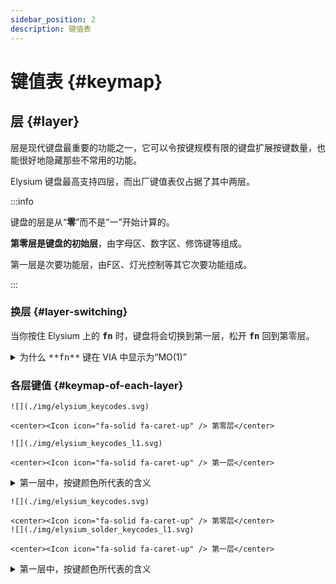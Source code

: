```yaml
---
sidebar_position: 2
description: 键值表
---
```



# 键值表 {#keymap}

## 层 {#layer}

层是现代键盘最重要的功能之一，它可以令按键规模有限的键盘扩展按键数量，也能很好地隐藏那些不常用的功能。

Elysium 键盘最高支持四层，而出厂键值表仅占据了其中两层。

:::info

键盘的层是从“**零**”而不是“一”开始计算的。

**第零层是键盘的初始层**，由字母区、数字区、修饰键等组成。

第一层是次要功能层，由F区、灯光控制等其它次要功能组成。

:::

### 换层 {#layer-switching}

当你按住 Elysium 上的 <kbd>**fn**</kbd> 时，键盘将会切换到第一层，松开 <kbd>**fn**</kbd> 回到第零层。

<details>
  <summary> <Icon icon="fa-solid fa-file-circle-question" /> 为什么 <kbd>**fn**</kbd> 键在 VIA 中显示为“MO(1)”</summary>

MO(1) 即 **M**omentarily Turn **o**n Layer **1**，它的意思是只有当我们按住此键时，第一层才会被激活，一旦我们松开，立刻回到原来的层。

除了“MO”之外，还有多种激活某个层的方式，关于这部分内容，请查看 [QMK 文档](https://docs.qmk.fm/#/feature_layers?id=switching-and-toggling-layers)。

</details>

### 各层键值 {#keymap-of-each-layer}

<Tabs queryString="pcb-variant">
  <TabItem value="hotswap" label="热插拔" default>

    ![](./img/elysium_keycodes.svg)

    <center><Icon icon="fa-solid fa-caret-up" /> 第零层</center>

    ![](./img/elysium_keycodes_l1.svg)

    <center><Icon icon="fa-solid fa-caret-up" /> 第一层</center>
    
<details>
  <summary> <Icon icon="fa-solid fa-file-circle-question" /> 第一层中，按键颜色所代表的含义</summary>

<Icon icon="fa-solid fa-square" style={{color: "#E5451A",}} /> 是`引导模式键`，用于固件更新，详见 [主控固件更新](/docs-elysium/firmware-update/mcu-firmware-update) 页面。

<Icon icon="fa-solid fa-square" style={{color: "#2F48C1",}} /> 是`无线模式切换键`，用于在 BLE 和 2G4 模式间切换，详见 [切换模式](/docs-elysium/tri-mode/mode-switch#switch-to-wireless-mode) 页面。

<Icon icon="fa-solid fa-square" style={{color: "#D38322",}} /> 是 `RGB 矩阵调控键`，调节 RGB 灯光的开关、灯效、亮度等参数，详见 [RGB 矩阵](/docs-elysium/lighting/rgb-matrix#rgb-matrix-keys) 页面。

<Icon icon="fa-solid fa-square" style={{color: "#C12960",}} /> 是`无线模式复位键`，用于无线模式工作不正常时复位，详见 [无线模式复位](/docs-elysium/miscellaneous/reset) 页面。

<Icon icon="fa-solid fa-square" style={{color: "#AA36C6",}} /> 是`删除配对键`，用于删除已配对的 BLE 或 2G4 设备，详见 [BLE 删除配对](/docs-elysium/tri-mode/ble/ble-unpairing) 和 [重新配对 2G4 接收器](/docs-elysium/tri-mode/2g4/2g4-re-pairing) 页面。

<Icon icon="fa-solid fa-square" style={{color: "#686868",}} /> 是`固件代号键`，用于查看当前所运行的固件版本，详见 [固件](/docs-elysium/downloads/firmware) 页面。

<Icon icon="fa-solid fa-square" style={{color: "#43B723",}} /> 是`查询电量键`，用于在 2G4 模式下模糊查询剩余电量，详见 [电量百分比](/docs-elysium/battery/battery-soc?mode-variant=2g4#check-battery-soc) 页面。

<Icon icon="fa-solid fa-square" style={{color: "#26A38E",}} /> 是`魔术键`，用于交换或锁定键位，详见 [魔术键位](/docs-elysium/miscellaneous/magic-keycodes) 页面。

</details>

  </TabItem>
  <TabItem value="soldered" label="焊接">
    
    ![](./img/elysium_keycodes.svg)

    <center><Icon icon="fa-solid fa-caret-up" /> 第零层</center>
    ![](./img/elysium_solder_keycodes_l1.svg)

    <center><Icon icon="fa-solid fa-caret-up" /> 第一层</center>

<details>
  <summary> <Icon icon="fa-solid fa-file-circle-question" /> 第一层中，按键颜色所代表的含义</summary>

<Icon icon="fa-solid fa-square" style={{color: "#686868",}} /> 是`固件代号键`，用于查看当前所运行的固件版本，详见 [固件](/docs-elysium/downloads/firmware) 页面。

<Icon icon="fa-solid fa-square" style={{color: "#269ED3",}} /> 是`全键无冲键`，用于在六键无冲和全键无冲之间切换，详见 [全键无冲](/docs-elysium/miscellaneous/nkro?pcb-variant=soldered) 页面。

<Icon icon="fa-solid fa-square" style={{color: "#26A38E",}} /> 是`魔术键`，用于交换或锁定键位，详见 [魔术键位](/docs-elysium/miscellaneous/magic-keycodes) 页面。

</details>

  </TabItem>
</Tabs>